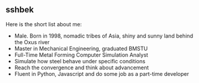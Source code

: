 <h2 class="mt-0!">sshbek</h2>

Here is the short list about me:

- Male. Born in 1998, nomadic tribes of Asia, shiny and sunny land behind the Oxus river
- Master in Mechanical Engineering, graduated BMSTU
- Full-Time Metal Forming Computer Simulation Analyst
- Simulate how steel behave under specific conditions
- Reach the convergence and think about advancement
- Fluent in Python, Javascript and do some job as a part-time developer

